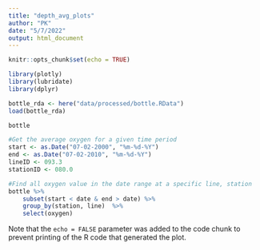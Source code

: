 ```yaml
---
title: "depth_avg_plots"
author: "PK"
date: "5/7/2022"
output: html_document
---
```


```r
knitr::opts_chunk$set(echo = TRUE)
```

```r
library(plotly)
library(lubridate)
library(dplyr)
```

```r
bottle_rda <- here("data/processed/bottle.RData")
load(bottle_rda)
```

```r
bottle
```


```r
#Get the average oxygen for a given time period
start <- as.Date("07-02-2000", "%m-%d-%Y")
end <- as.Date("07-02-2010", "%m-%d-%Y")
lineID <- 093.3
stationID <- 080.0
```

```r
#Find all oxygen value in the date range at a specific line, station
bottle %>%
    subset(start < date & end > date) %>%
    group_by(station, line)  %>%
    select(oxygen)
```

Note that the `echo = FALSE` parameter was added to the code chunk to prevent printing of the R code that generated the plot.
